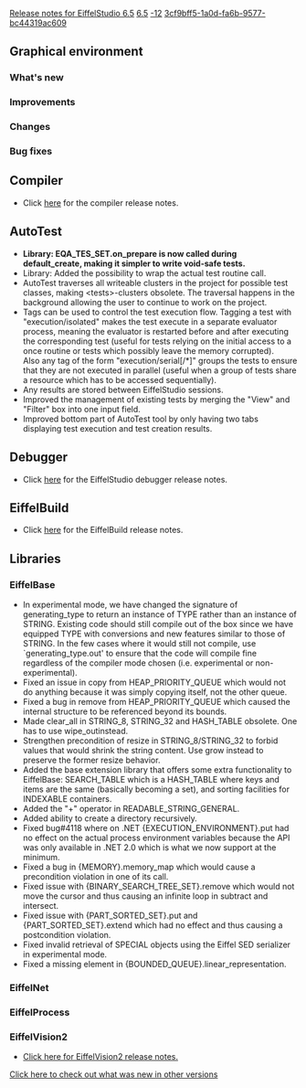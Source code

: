[[Property:title|Release notes for EiffelStudio 6.5]]
[[Property:link_title|6.5]]
[[Property:weight|-12]]
[[Property:uuid|3cf9bff5-1a0d-fa6b-9577-bc44319ac609]]
==Graphical environment==

===What's new===

===Improvements===

===Changes===

===Bug fixes===

==Compiler==
* Click [[Major changes between ISE Eiffel 6.4 and ISE Eiffel 6.5|here]]  for the compiler release notes.

== AutoTest==
* <strong>Library: <eiffel>EQA_TES_SET.on_prepare</eiffel> is now called during <eiffel>default_create</eiffel>, making it simpler to write void-safe tests.</strong>
* Library: Added the possibility to wrap the actual test routine call.
* AutoTest traverses all writeable clusters in the project for possible test classes, making &lt;tests&gt;-clusters obsolete. The traversal happens in the background allowing the user to continue to work on the project.
* Tags can be used to control the test execution flow. Tagging a test with "execution/isolated" makes the test execute in a separate evaluator process, meaning the evaluator is restarted before and after executing the corresponding test (useful for tests relying on the initial access to a once routine or tests which possibly leave the memory corrupted).<br />Also any tag of the form "execution/serial[/*]" groups the tests to ensure that they are not executed in parallel (useful when a group of tests share a resource which has to be accessed sequentially).
* Any results are stored between EiffelStudio sessions.
* Improved the management of existing tests by merging the "View" and "Filter" box into one input field.
* Improved bottom part of AutoTest tool by only having two tabs displaying test execution and test creation results.

==Debugger==
* Click [[Release notes for EiffelStudio 6.5 related to the debugger|here]]  for the EiffelStudio debugger release notes.

==EiffelBuild==
* Click [[EiffelBuild Version History|here]]  for the EiffelBuild release notes.

==Libraries==

===EiffelBase===
* In experimental mode, we have changed the signature of <eiffel>generating_type</eiffel> to return an instance of <eiffel>TYPE</eiffel> rather than an instance of <eiffel>STRING</eiffel>. Existing code should still compile out of the box since we have equipped <eiffel>TYPE</eiffel> with conversions and new features similar to those of <eiffel>STRING</eiffel>. In the few cases where it would still not compile, use `generating_type.out' to ensure that the code will compile fine regardless of the compiler mode chosen (i.e. experimental or non-experimental).
* Fixed an issue in <eiffel>copy</eiffel> from <eiffel>HEAP_PRIORITY_QUEUE</eiffel> which would not do anything because it was simply copying itself, not the other queue.
* Fixed a bug in <eiffel>remove</eiffel> from <eiffel>HEAP_PRIORITY_QUEUE</eiffel> which caused the internal structure to be referenced beyond its bounds. 
* Made <eiffel>clear_all</eiffel> in <eiffel>STRING_8</eiffel>, <eiffel>STRING_32</eiffel> and <eiffel>HASH_TABLE</eiffel> obsolete. One has to use <eiffel>wipe_out</eiffel>instead.
* Strengthen precondition of <eiffel>resize</eiffel> in <eiffel>STRING_8</eiffel>/<eiffel>STRING_32</eiffel> to forbid values that would shrink the string content. Use <eiffel>grow</eiffel> instead to preserve the former <eiffel>resize</eiffel> behavior. 
* Added the base extension library that offers some extra functionality to EiffelBase: <eiffel>SEARCH_TABLE</eiffel> which is a HASH_TABLE where keys and items are the same (basically becoming a set), and sorting facilities for <eiffel>INDEXABLE</eiffel> containers.
* Added the "+" operator in <eiffel>READABLE_STRING_GENERAL</eiffel>. 
* Added ability to create a directory recursively. 
* Fixed bug#4118 where on .NET <eiffel>{EXECUTION_ENVIRONMENT}.put</eiffel> had no effect on the actual process environment variables because the API was only available in .NET 2.0 which is what we now support at the minimum. 
* Fixed a bug in <eiffel>{MEMORY}.memory_map</eiffel> which would cause a precondition violation in one of its call. 
* Fixed issue with <eiffel>{BINARY_SEARCH_TREE_SET}.remove</eiffel> which would not move the cursor and thus causing an infinite loop in <eiffel>subtract</eiffel> and <eiffel>intersect</eiffel>.
* Fixed issue with <eiffel>{PART_SORTED_SET}.put</eiffel> and <eiffel>{PART_SORTED_SET}.extend</eiffel> which had no effect and thus causing a postcondition violation.
* Fixed invalid retrieval of SPECIAL objects using the Eiffel SED serializer in experimental mode. 
* Fixed a missing element in <eiffel>{BOUNDED_QUEUE}.linear_representation</eiffel>.

===EiffelNet===

===EiffelProcess===

===EiffelVision2===
* [[Revisions and Bug Fixes|Click here for EiffelVision2 release notes.]] 

[[EiffelStudio release notes|Click here to check out what was new in other versions]]  

